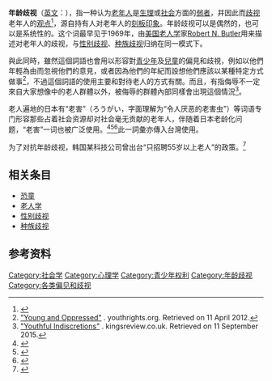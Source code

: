 {{歧視側邊欄}}
'''年龄歧视'''（[[英文|英文]]：{{lang|en|Ageism}}），指一种认为[[老年人|老年人]]是[[生理|生理]]或[[社会|社会]]方面的[[弱者|弱者]]，并因此而[[歧视|歧视]]老年人的[[觀點_(哲學)|观点]]<ref> {{cite book | last1 = Popenoe | first1 = David | authorlink1 = | last2 = 李 | first2 = 强 | title = Sociology（社会学） | chapter = 词汇表 | date = 2007--10-01 | year = 2007 | pages = 694-714 | accessdate = 2010-09-08 | isbn = 978-7-300-08078-9}}</ref>，源自持有人对老年人的[[刻板印象|刻板印象]]。年龄歧视可以是偶然的，也可以是系统性的。这个词最早见于1969年，由[[美国|美国]][[老人学|老人学]]家[[Robert_Neil_Butler|Robert N. Butler]]用来描述对老年人的歧视，与[[性别歧视|性别歧视]]、[[种族歧视|种族歧视]]归纳在同一模式下。

與此同時，雖然這個詞語也會用以形容對[[青少年|青少年]]及[[兒童|兒童]]的偏見和歧視，例如以他們年輕為由而忽視他們的意見，或者因為他們的年紀而設想他們應該以某種特定方式做事<ref>[http://www.youthrights.org/oppressed.php "Young and Oppressed"] {{webarchive|url=https://web.archive.org/web/20110728105250/http://www.youthrights.org/oppressed.php |date=2011-07-28 }}. youthrights.org. Retrieved on 11 April 2012.</ref>，不過這個詞語的使用主要和對待老人的方式有關。而且，有指侮辱不一定來自大家想像中的老人群體以外，被侮辱的群體內部同樣會出現這個情況<ref>[http://kingsreview.co.uk/magazine/theblog/2015/09/08/youthful-indiscretions/ "Youthful Indiscretions"] {{Wayback|url=http://kingsreview.co.uk/magazine/theblog/2015/09/08/youthful-indiscretions/ |date=20160127232145 }}. kingsreview.co.uk. Retrieved on 11 September 2015.</ref>。

老人遍地的日本有“老害”（ろうがい，字面理解为“令人厌恶的老害虫”）等词语专门形容那些占着社会资源却对社会毫无贡献的老年人，伴随着日本老龄化问题，“老害”一词也被广泛使用。<ref>{{Citation|title=ＤＱＮな人々　老害編　まとめ|url=https://www.youtube.com/watch?v=Zb-2v4PPd3k|date=2018-03-13|accessdate=2019-06-26|last=Alexandra Brown|archive-date=2019-02-08|archive-url=https://web.archive.org/web/20190208221744/https://www.youtube.com/watch?v=Zb-2v4PPd3k|dead-url=no}}</ref><ref>{{Cite web|title=「老害」とは何を意味するのか。この汚い言葉は使うべきではない|url=https://www.nyansan.net/entry/elderly-problem|accessdate=2019-06-26|date=1550754000|last=nyansan2|work=にゃんさんブログ|language=ja|archive-date=2019-06-26|archive-url=https://web.archive.org/web/20190626115420/https://www.nyansan.net/entry/elderly-problem|dead-url=no}}</ref><ref>{{Citation|title=大声で喚く老害ジジイ、高校生にバカにされる|url=https://www.youtube.com/watch?v=ZMIdnA61FSA|date=2018-09-23|accessdate=2019-07-06|last=面白動画チャンネル|archive-date=2020-01-17|archive-url=https://web.archive.org/web/20200117210015/https://www.youtube.com/watch?v=ZMIdnA61FSA|dead-url=no}}</ref>此一詞彙亦傳入台灣使用。

为了对抗年龄歧视，韩国某科技公司曾出台“只招聘55岁以上老人”的政策。<ref>{{Cite web|title=对抗年龄歧视 韩国科技公司只招55岁以上老人-新华网|url=http://www.xinhuanet.com/world/2017-06/17/c_129634692.htm|accessdate=2019-06-26|last=侯强|work=www.xinhuanet.com|archive-date=2019-06-26|archive-url=https://web.archive.org/web/20190626115418/http://www.xinhuanet.com/world/2017-06/17/c_129634692.htm|dead-url=no}}</ref>

==相关条目==
{{Portal|歧视}}
* [[恐童|恐童]]
* [[老人学|老人学]]
* [[性别歧视|性别歧视]]
* [[种族歧视|种族歧视]]

==参考资料==
{{reflist}}


[[Category:社会学|Category:社会学]]
[[Category:心理学|Category:心理学]]
[[Category:青少年权利|Category:青少年权利]]
[[Category:年龄歧视|Category:年龄歧视]]
[[Category:各类偏见和歧视|Category:各类偏见和歧视]]